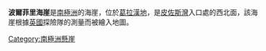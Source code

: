 {{unreferenced|time=2013-10-27T05:39:58+00:00}}
{{coord|64|27|S|59|11|W|display=title}}

'''波爾菲里海崖'''是[[南極洲|南極洲]]的海崖，位於[[葛拉漢地|葛拉漢地]]，是[[皮佐斯灣|皮佐斯灣]]入口處的西北面，該海崖根據[[英國|英國]]探險隊的測量而被繪入地圖。

{{DEFAULTSORT:Porphyry Bluff}}
[[Category:南極洲懸崖|Category:南極洲懸崖]]


{{NordenskjöldCoast-geo-stub}}